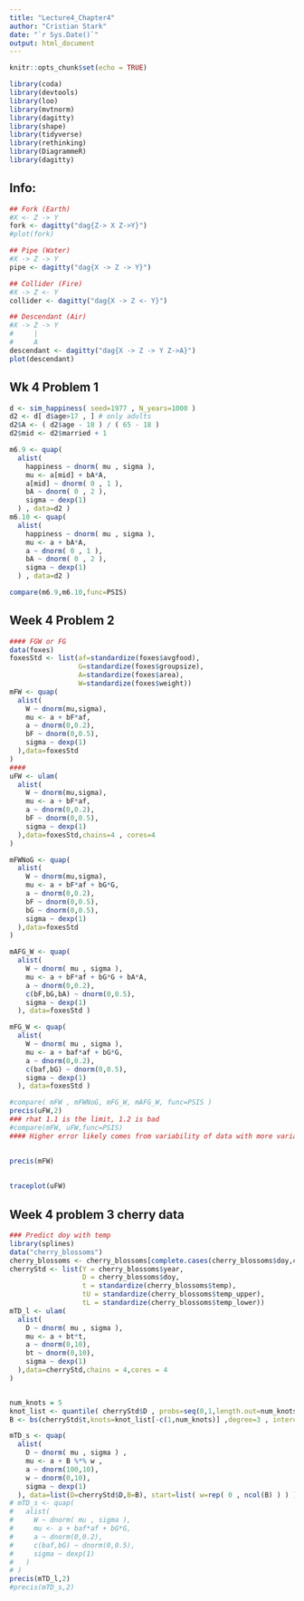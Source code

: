 ```yaml
---
title: "Lecture4_Chapter4"
author: "Cristian Stark"
date: "`r Sys.Date()`"
output: html_document
---
```


```r
knitr::opts_chunk$set(echo = TRUE)

library(coda)
library(devtools)
library(loo)
library(mvtnorm)
library(dagitty) 
library(shape)
library(tidyverse)
library(rethinking)
library(DiagrammeR)
library(dagitty)
```

## Info:
```r
## Fork (Earth)
#X <- Z -> Y
fork <- dagitty("dag{Z-> X Z->Y}")
#plot(fork)

## Pipe (Water)
#X -> Z -> Y
pipe <- dagitty("dag{X -> Z -> Y}")

## Collider (Fire)
#X -> Z <- Y
collider <- dagitty("dag{X -> Z <- Y}")

## Descendant (Air)
#X -> Z -> Y
#     |
#     A
descendant <- dagitty("dag{X -> Z -> Y Z->A}")
plot(descendant)
``` 

## Wk 4 Problem 1
```r
d <- sim_happiness( seed=1977 , N_years=1000 )
d2 <- d[ d$age>17 , ] # only adults
d2$A <- ( d2$age - 18 ) / ( 65 - 18 )
d2$mid <- d2$married + 1

m6.9 <- quap(
  alist(
    happiness ~ dnorm( mu , sigma ),
    mu <- a[mid] + bA*A,
    a[mid] ~ dnorm( 0 , 1 ),
    bA ~ dnorm( 0 , 2 ),
    sigma ~ dexp(1)
  ) , data=d2 )
m6.10 <- quap(
  alist(
    happiness ~ dnorm( mu , sigma ),
    mu <- a + bA*A,
    a ~ dnorm( 0 , 1 ),
    bA ~ dnorm( 0 , 2 ),
    sigma ~ dexp(1)
  ) , data=d2 )

compare(m6.9,m6.10,func=PSIS)

```

## Week 4 Problem 2
```r
#### FGW or FG
data(foxes)
foxesStd <- list(af=standardize(foxes$avgfood),
                 G=standardize(foxes$groupsize),
                 A=standardize(foxes$area),
                 W=standardize(foxes$weight))
mFW <- quap(
  alist(
    W ~ dnorm(mu,sigma),
    mu <- a + bF*af,
    a ~ dnorm(0,0.2),
    bF ~ dnorm(0,0.5),
    sigma ~ dexp(1)
  ),data=foxesStd
)
####
uFW <- ulam(
  alist(
    W ~ dnorm(mu,sigma),
    mu <- a + bF*af,
    a ~ dnorm(0,0.2),
    bF ~ dnorm(0,0.5),
    sigma ~ dexp(1)
  ),data=foxesStd,chains=4 , cores=4
)

mFWNoG <- quap(
  alist(
    W ~ dnorm(mu,sigma),
    mu <- a + bF*af + bG*G,
    a ~ dnorm(0,0.2),
    bF ~ dnorm(0,0.5),
    bG ~ dnorm(0,0.5),
    sigma ~ dexp(1)
  ),data=foxesStd
)

mAFG_W <- quap(
  alist(
    W ~ dnorm( mu , sigma ),
    mu <- a + bF*af + bG*G + bA*A,
    a ~ dnorm(0,0.2),
    c(bF,bG,bA) ~ dnorm(0,0.5),
    sigma ~ dexp(1)
  ), data=foxesStd )

mFG_W <- quap(
  alist(
    W ~ dnorm( mu , sigma ),
    mu <- a + baf*af + bG*G,
    a ~ dnorm(0,0.2),
    c(baf,bG) ~ dnorm(0,0.5),
    sigma ~ dexp(1)
  ), data=foxesStd )

#compare( mFW , mFWNoG, mFG_W, mAFG_W, func=PSIS )
precis(uFW,2)
### rhat 1.1 is the limit, 1.2 is bad
#compare(mFW, uFW,func=PSIS)
#### Higher error likely comes from variability of data with more variables in the model. Model changes a lot more each time

```
## 
```r
precis(mFW)
```

## 
```r
traceplot(uFW)
```

## Week 4 problem 3 cherry data
```r
### Predict doy with temp
library(splines)
data("cherry_blossoms")
cherry_blossoms <- cherry_blossoms[complete.cases(cherry_blossoms$doy,cherry_blossoms$temp),]
cherryStd <- list(Y = cherry_blossoms$year,
                  D = cherry_blossoms$doy,
                  t = standardize(cherry_blossoms$temp),
                  tU = standardize(cherry_blossoms$temp_upper),
                  tL = standardize(cherry_blossoms$temp_lower))
mTD_l <- ulam(
  alist(
    D ~ dnorm( mu , sigma ),
    mu <- a + bt*t,
    a ~ dnorm(0,10),
    bt ~ dnorm(0,10),
    sigma ~ dexp(1)
  ),data=cherryStd,chains = 4,cores = 4
)


num_knots = 5
knot_list <- quantile( cherryStd$D , probs=seq(0,1,length.out=num_knots) )
B <- bs(cherryStd$t,knots=knot_list[-c(1,num_knots)] ,degree=3 , intercept=TRUE )

mTD_s <- quap(
  alist(
    D ~ dnorm( mu , sigma ) ,
    mu <- a + B %*% w ,
    a ~ dnorm(100,10),
    w ~ dnorm(0,10),
    sigma ~ dexp(1)
  ), data=list(D=cherryStd$D,B=B), start=list( w=rep( 0 , ncol(B) ) ) )
# mTD_s <- quap(
#   alist(
#     W ~ dnorm( mu , sigma ),
#     mu <- a + baf*af + bG*G,
#     a ~ dnorm(0,0.2),
#     c(baf,bG) ~ dnorm(0,0.5),
#     sigma ~ dexp(1)
#   )
# )
precis(mTD_l,2)
#precis(mTD_s,2)
```